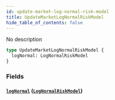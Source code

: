 ```yaml
---
id: update-market-log-normal-risk-model
title: UpdateMarketLogNormalRiskModel
hide_table_of_contents: false
---
```



No description

```graphql
type UpdateMarketLogNormalRiskModel {
  logNormal: LogNormalRiskModel
}
```


### Fields

#### [`logNormal`](#) ([`LogNormalRiskModel`](/docs/testnet/graphql/objects/log-normal-risk-model))






